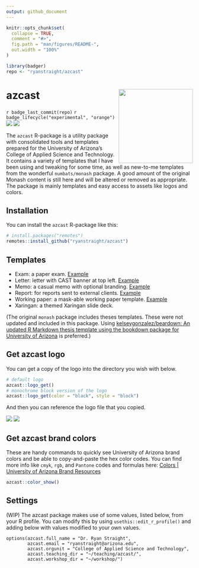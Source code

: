 ```yaml
---
output: github_document
---
```


<!-- README.md is generated from README.Rmd. Please edit that file -->

```r
knitr::opts_chunk$set(
  collapse = TRUE,
  comment = "#>",
  fig.path = "man/figures/README-",
  out.width = "100%"
)

library(badger)
repo <- "ryanstraight/azcast"
```

# azcast <img src="man/figures/logo.png" align="right" width=200 />

<!-- badges: start -->
`r badge_last_commit(repo)`
`r badge_lifecycle("experimental", "orange")`
![](https://img.shields.io/github/license/ryanstraight/azcast)
![](https://img.shields.io/github/v/release/ryanstraight/azcast?include_prereleases)
<!-- badges: end -->

The `azcast` R-package is a utility package with consolidated tools and templates prepared for the University of Arizona's College of Applied Science and Technology. It contains a variety of templates that I have been using and tweaking for some time, as well as new-to-me templates from the wonderful `numbats/monash` package. A good amount of the original Monash content is still here and will be altered or removed as appropriate. The package is mainly templates and easy access to assets like logos and colors.

## Installation

You can install the `azcast` R-package like this:

``` r
# install.packages("remotes")
remotes::install_github("ryanstraight/azcast")
```

## Templates

+ Exam: a paper exam. [Example](/inst/rmarkdown/templates/exam/skeleton/skeleton.pdf)
+ Letter: letter with CAST banner at top left. [Example](/inst/rmarkdown/templates/letter/skeleton/skeleton.pdf)
+ Memo: a casual memo with optional branding. [Example](/inst/rmarkdown/templates/memo/skeleton/skeleton.pdf)
+ Report: for reports sent to external clients. [Example](/inst/rmarkdown/templates/report/skeleton/skeleton.pdf)
+ Working paper: a mask-able working paper template. [Example](/inst/rmarkdown/templates/working-paper/skeleton/skeleton.pdf)
+ Xaringan: a themed Xaringan slide deck.

(The original `monash` package includes theses templates. These were not updated and included in this package. Using [kelseygonzalez/beardown: An updated R Markdown thesis template using the bookdown package for University of Arizona](https://github.com/kelseygonzalez/beardown) is preferred.)

## Get azcast logo

You can get a copy of the logo into the directory you wish with below.

``` r
# default logo
azcast::logo_get()
# monochrome block version of the logo
azcast::logo_get(color = "black", style = "block")
```

And then you can reference the logo file that you copied. 

![](man/figures/ua_horiz_rgb.png)
![](man/figures/ua_block_rgb_black.png)


## Get azcast brand colors

These are handy commands to quickly see University of Arizona brand colors and be able to copy-and-paste the hex color codes. You can find more info like `cmyk`, `rgb`, and `Pantone` codes and formulas here: [Colors | University of Arizona Brand Resources](https://brand.arizona.edu/applying-the-brand/colors)

```r
azcast::color_show()
```


## Settings

(WIP) The azcast package makes use of some values, listed below, from your R profile. 
You can modify this by using `usethis::edit_r_profile()` and adding below with 
values modified to your own values. 

```
options(azcast.full_name = "Dr. Ryan Straight",
        azcast.email = "ryanstraight@arizona.edu",
        azcast.orgunit = "College of Applied Science and Technology",
        azcast.teaching_dir = "~/teaching/azcast/",
        azcast.workshop_dir = "~/workshop/")
```

